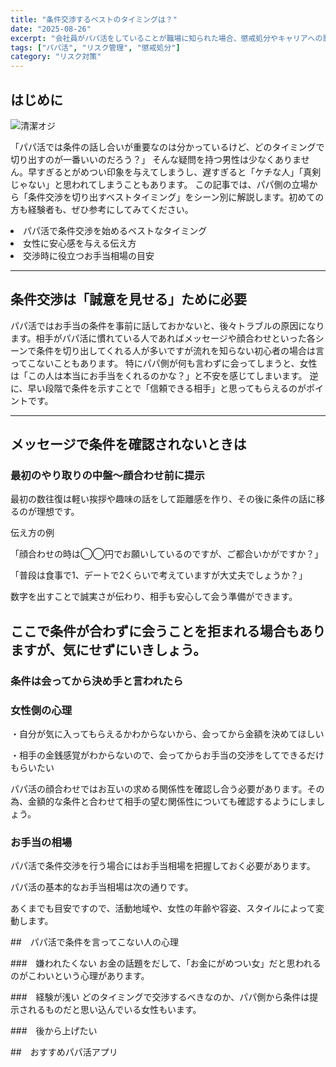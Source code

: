 ```yaml
---
title: "条件交渉するベストのタイミングは？"
date: "2025-08-26"
excerpt: "会社員がパパ活をしていることが職場に知られた場合、懲戒処分やキャリアへの悪影響を受ける可能性があります。この記事では、なぜバレるのか、どう防ぐのかを整理しました。"
tags: ["パパ活", "リスク管理", "懲戒処分"]
category: "リスク対策"
---
```


## はじめに
<img src="https://lastdecade.s3.ap-northeast-1.amazonaws.com/topic/topic2/LD_Topics2.png" alt="清潔オジ" className="rounded-xl border shadow-sm mt-3" />

「パパ活では条件の話し合いが重要なのは分かっているけど、どのタイミングで切り出すのが一番いいのだろう？」
そんな疑問を持つ男性は少なくありません。早すぎるとがめつい印象を与えてしまうし、遅すぎると「ケチな人」「真剣じゃない」と思われてしまうこともあります。
この記事では、パパ側の立場から「条件交渉を切り出すベストタイミング」をシーン別に解説します。初めての方も経験者も、ぜひ参考にしてみてください。

<CalloutList color="orange">
  <li>パパ活で条件交渉を始めるベストなタイミング</li>
  <li>女性に安心感を与える伝え方</li>
  <li>交渉時に役立つお手当相場の目安</li>
</CalloutList>

---

<AppCompareTable accent="sky"/>

<InlineToc title="Contents" accent="cyan" scrollOffset={80} />

## 条件交渉は「誠意を見せる」ために必要

パパ活ではお手当の条件を事前に話しておかないと、後々トラブルの原因になります。相手がパパ活に慣れている人であればメッセージや顔合わせといった各シーンで条件を切り出してくれる人が多いですが流れを知らない初心者の場合は言ってこないこともあります。
特にパパ側が何も言わずに会ってしまうと、女性は「この人は本当にお手当をくれるのかな？」と不安を感じてしまいます。
逆に、早い段階で条件を示すことで「信頼できる相手」と思ってもらえるのがポイントです。  

---

## メッセージで条件を確認されないときは

### 最初のやり取りの中盤〜顔合わせ前に提示
最初の数往復は軽い挨拶や趣味の話をして距離感を作り、その後に条件の話に移るのが理想です。

伝え方の例

「顔合わせの時は◯◯円でお願いしているのですが、ご都合いかがですか？」

「普段は食事で1、デートで2くらいで考えていますが大丈夫でしょうか？」

数字を出すことで誠実さが伝わり、相手も安心して会う準備ができます。

ここで条件が合わずに会うことを拒まれる場合もありますが、気にせずにいきしょう。
---

### 条件は会ってから決め手と言われたら

### 女性側の心理

・自分が気に入ってもらえるかわからないから、会ってから金額を決めてほしい

・相手の金銭感覚がわからないので、会ってからお手当の交渉をしてできるだけもらいたい

パパ活の顔合わせではお互いの求める関係性を確認し合う必要があります。その為、金額的な条件と合わせて相手の望む関係性についても確認するようにしましょう。

### お手当の相場

パパ活で条件交渉を行う場合にはお手当相場を把握しておく必要があります。

パパ活の基本的なお手当相場は次の通りです。

あくまでも目安ですので、活動地域や、女性の年齢や容姿、スタイルによって変動します。

##　パパ活で条件を言ってこない人の心理

###　嫌われたくない
お金の話題をだして、「お金にがめつい女」だと思われるのがこわいという心理があります。

###　経験が浅い
どのタイミングで交渉するべきなのか、パパ側から条件は提示されるものだと思い込んでいる女性もいます。

###　後から上げたい

##　おすすめパパ活アプリ